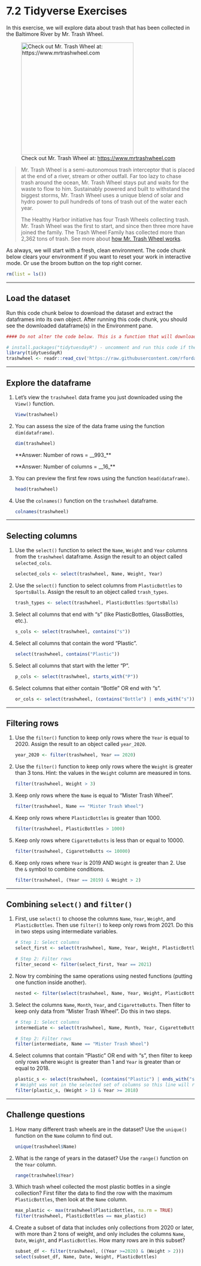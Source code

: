 # 7.2 Tidyverse Exercises

In this exercise, we will explore data about trash that has been collected in the Baltimore River by Mr. Trash Wheel.

![Check out Mr. Trash Wheel at: <https://www.mrtrashwheel.com>](https://media.wbur.org/wp/2019/04/0416_trashwheel01.jpg){width="300"}

> Mr. Trash Wheel is a semi-autonomous trash interceptor that is placed at the end of a river, stream or other outfall. Far too lazy to chase trash around the ocean, Mr. Trash Wheel stays put and waits for the waste to flow to him. Sustainably powered and built to withstand the biggest storms, Mr. Trash Wheel uses a unique blend of solar and hydro power to pull hundreds of tons of trash out of the water each year.
>
> The Healthy Harbor initiative has four Trash Wheels collecting trash. Mr. Trash Wheel was the first to start, and since then three more have joined the family. The Trash Wheel Family has collected more than 2,362 tons of trash. See more about [how Mr. Trash Wheel works](https://www.mrtrashwheel.com/technology/).

As always, we will start with a fresh, clean environment. The code chunk below clears your environment if you want to reset your work in interactive mode. Or use the broom button on the top right corner.

```r
rm(list = ls())
```

------------------------------------------------------------------------

## Load the dataset

Run this code chunk below to download the dataset and extract the dataframes into its own object. After running this code chunk, you should see the downloaded dataframe(s) in the Environment pane.

```r
#### Do not alter the code below. This is a function that will download your dataset. 

# install.packages("tidytuesdayR") - uncomment and run this code if the library is not found
library(tidytuesdayR)
trashwheel <- readr::read_csv('https://raw.githubusercontent.com/rfordatascience/tidytuesday/main/data/2024/2024-03-05/trashwheel.csv')

```

------------------------------------------------------------------------

## Explore the dataframe

1.  Let's view the `trashwheel` data frame you just downloaded using the `View()` function.

    ```r
View(trashwheel)
    ```

2.  You can assess the size of the data frame using the function `dim(dataframe)`.

    ```r
dim(trashwheel)
    ```

    \*\*Answer: Number of rows = \_\_993\_\*\*

    \*\*Answer: Number of columns = \_\_16\_\*\*

3.  You can preview the first few rows using the function `head(dataframe)`.

    ```r
head(trashwheel)
    ```

4.  Use the `colnames()` function on the `trashwheel` dataframe.

    ```r
colnames(trashwheel)
    ```

------------------------------------------------------------------------

## Selecting columns

1.  Use the `select()` function to select the `Name`, `Weight` and `Year` columns from the `trashwheel` dataframe. Assign the result to an object called `selected_cols`.

    ```r
selected_cols <- select(trashwheel, Name, Weight, Year)
    ```

2.  Use the `select()` function to select columns from `PlasticBottles` to `SportsBalls`. Assign the result to an object called `trash_types`.

    ```r
trash_types <- select(trashwheel, PlasticBottles:SportsBalls)
    ```

3.  Select all columns that end with "s" (like PlasticBottles, GlassBottles, etc.).

    ```r
s_cols <- select(trashwheel, contains("s"))
    ```

4.  Select all columns that contain the word "Plastic".

    ```r
select(trashwheel, contains("Plastic"))
    ```

5.  Select all columns that start with the letter "P".

    ```r
p_cols <- select(trashwheel, starts_with("P"))
    ```

6.  Select columns that either contain "Bottle" OR end with "s".

    ```r
or_cols <- select(trashwheel, (contains("Bottle") | ends_with("s")))
    ```

------------------------------------------------------------------------

## Filtering rows

1.  Use the `filter()` function to keep only rows where the `Year` is equal to 2020. Assign the result to an object called `year_2020`.

    ```r
year_2020 <- filter(trashwheel, Year == 2020)
    ```

2.  Use the `filter()` function to keep only rows where the `Weight` is greater than 3 tons. Hint: the values in the `Weight` column are measured in tons.

    ```r
filter(trashwheel, Weight > 3)
    ```

3.  Keep only rows where the `Name` is equal to "Mister Trash Wheel".

    ```r
filter(trashwheel, Name == "Mister Trash Wheel")
    ```

4.  Keep only rows where `PlasticBottles` is greater than 1000.

    ```r
filter(trashwheel, PlasticBottles > 1000)
    ```

5.  Keep only rows where `CigaretteButts` is less than or equal to 10000.

    ```r
filter(trashwheel, CigaretteButts <= 10000)
    ```

6.  Keep only rows where `Year` is 2019 AND `Weight` is greater than 2. Use the `&` symbol to combine conditions.

    ```r
filter(trashwheel, (Year == 2019) & Weight > 2)
    ```

------------------------------------------------------------------------

## Combining `select()` and `filter()`

1.  First, use `select()` to choose the columns `Name`, `Year`, `Weight`, and `PlasticBottles`. Then use `filter()` to keep only rows from 2021. Do this in two steps using intermediate variables.

    ```r
    # Step 1: Select columns
select_first <- select(trashwheel, Name, Year, Weight, PlasticBottles)

    # Step 2: Filter rows
filter_second <- filter(select_first, Year == 2021)
    ```

2.  Now try combining the same operations using nested functions (putting one function inside another).

    ```r
nested <- filter(select(trashwheel, Name, Year, Weight, PlasticBottles), Year == 2021)
    ```

3.  Select the columns `Name`, `Month`, `Year`, and `CigaretteButts`. Then filter to keep only data from "Mister Trash Wheel". Do this in two steps.

    ```r
    # Step 1: Select columns
intermediate <- select(trashwheel, Name, Month, Year, CigaretteButts)

    # Step 2: Filter rows
filter(intermediate, Name == "Mister Trash Wheel")
    ```

4.  Select columns that contain "Plastic" OR end with "s", then filter to keep only rows where `Weight` is greater than 1 and `Year` is greater than or equal to 2018.

    ```r
plastic_s <- select(trashwheel, (contains("Plastic") | ends_with("s")))
# Weight was not in the selected set of columns so this line will return an error that 'Weight' is not found
filter(plastic_s, (Weight > 1) & Year >= 2018)
    ```

------------------------------------------------------------------------

## Challenge questions

1.  How many different trash wheels are in the dataset? Use the `unique()` function on the `Name` column to find out.

    ```r
unique(trashwheel$Name)
    ```

2.  What is the range of years in the dataset? Use the `range()` function on the `Year` column.

    ```r
range(trashwheel$Year)
    ```

3.  Which trash wheel collected the most plastic bottles in a single collection? First filter the data to find the row with the maximum `PlasticBottles`, then look at the `Name` column.

    ```r
max_plastic <- max(trashwheel$PlasticBottles, na.rm = TRUE)
filter(trashwheel, PlasticBottles == max_plastic)
    ```

4.  Create a subset of data that includes only collections from 2020 or later, with more than 2 tons of weight, and only includes the columns `Name`, `Date`, `Weight`, and `PlasticBottles`. How many rows are in this subset?

    ```r
subset_df <- filter(trashwheel, ((Year >=2020) & (Weight > 2)))
select(subset_df, Name, Date, Weight, PlasticBottles)
    ```
